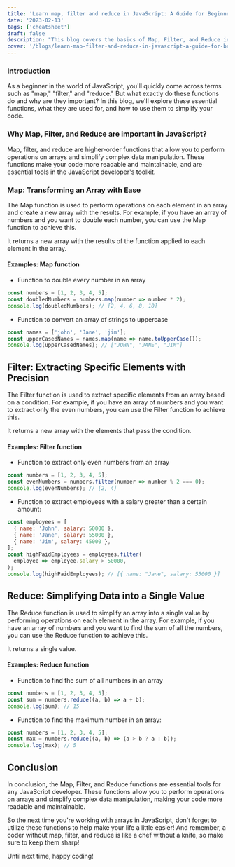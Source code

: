 ```yaml
---
title: 'Learn map, filter and reduce in JavaScript: A Guide for Beginners'
date: '2023-02-13'
tags: ['cheatsheet']
draft: false
description: "This blog covers the basics of Map, Filter, and Reduce in JavaScript. These functions simplify working with arrays, making your code more readable and efficient. With clear explanations and examples, you'll see why Map, Filter, and Reduce are essential tools for any JavaScript developer."
cover: '/blogs/learn-map-filter-and-reduce-in-javascript-a-guide-for-beginners/cover.jpg'
---
```


### Introduction

As a beginner in the world of JavaScript, you'll quickly come across terms such as "map," "filter," and "reduce." But what exactly do these functions do and why are they important? In this blog, we'll explore these essential functions, what they are used for, and how to use them to simplify your code.

### Why Map, Filter, and Reduce are important in JavaScript?

Map, filter, and reduce are higher-order functions that allow you to perform operations on arrays and simplify complex data manipulation. These functions make your code more readable and maintainable, and are essential tools in the JavaScript developer's toolkit.

### Map: Transforming an Array with Ease

The Map function is used to perform operations on each element in an array and create a new array with the results. For example, if you have an array of numbers and you want to double each number, you can use the Map function to achieve this.

It returns a new array with the results of the function applied to each element in the array.

#### Examples: Map function

- Function to double every number in an array

```javascript
const numbers = [1, 2, 3, 4, 5];
const doubledNumbers = numbers.map(number => number * 2);
console.log(doubledNumbers); // [2, 4, 6, 8, 10]
```

- Function to convert an array of strings to uppercase

```javascript
const names = ['john', 'Jane', 'jim'];
const upperCasedNames = names.map(name => name.toUpperCase());
console.log(upperCasedNames); // ["JOHN", "JANE", "JIM"]
```

## Filter: Extracting Specific Elements with Precision

The Filter function is used to extract specific elements from an array based on a condition. For example, if you have an array of numbers and you want to extract only the even numbers, you can use the Filter function to achieve this.

It returns a new array with the elements that pass the condition.

#### Examples: Filter function

- Function to extract only even numbers from an array

```javascript
const numbers = [1, 2, 3, 4, 5];
const evenNumbers = numbers.filter(number => number % 2 === 0);
console.log(evenNumbers); // [2, 4]
```

- Function to extract employees with a salary greater than a certain amount:

```javascript
const employees = [
  { name: 'John', salary: 50000 },
  { name: 'Jane', salary: 55000 },
  { name: 'Jim', salary: 45000 },
];
const highPaidEmployees = employees.filter(
  employee => employee.salary > 50000,
);
console.log(highPaidEmployees); // [{ name: "Jane", salary: 55000 }]
```

## Reduce: Simplifying Data into a Single Value

The Reduce function is used to simplify an array into a single value by performing operations on each element in the array. For example, if you have an array of numbers and you want to find the sum of all the numbers, you can use the Reduce function to achieve this.

It returns a single value.

#### Examples: Reduce function

- Function to find the sum of all numbers in an array

```javascript
const numbers = [1, 2, 3, 4, 5];
const sum = numbers.reduce((a, b) => a + b);
console.log(sum); // 15
```

- Function to find the maximum number in an array:

```javascript
const numbers = [1, 2, 3, 4, 5];
const max = numbers.reduce((a, b) => (a > b ? a : b));
console.log(max); // 5
```

## Conclusion

In conclusion, the Map, Filter, and Reduce functions are essential tools for any JavaScript developer. These functions allow you to perform operations on arrays and simplify complex data manipulation, making your code more readable and maintainable.

So the next time you're working with arrays in JavaScript, don't forget to utilize these functions to help make your life a little easier! And remember, a coder without map, filter, and reduce is like a chef without a knife, so make sure to keep them sharp!

Until next time, happy coding!
